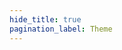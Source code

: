 ```yaml
---
hide_title: true
pagination_label: Theme
---
```



<FeatureIcon src={docusaurus} alt="Theme" title="Theme" />
<LinkList
  srcList={[
    {
      title: "Customized Image",
      link: "/docs/docusaurus/theme/customized-image",
      src: docusaurus,
      alt: "Customized Image",
    },
  ]}
/>
